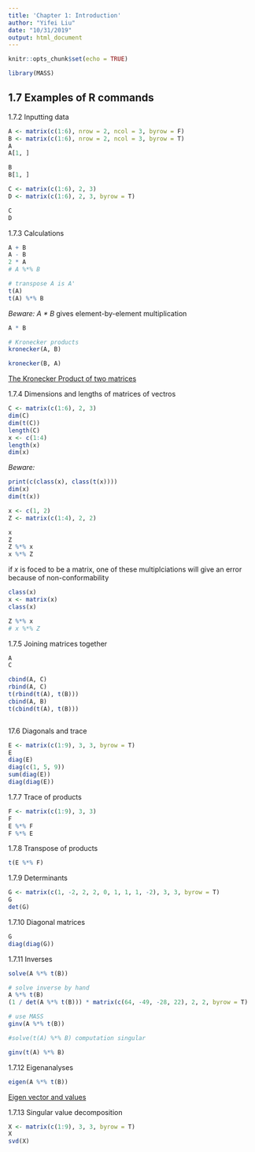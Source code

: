 ```yaml
---
title: 'Chapter 1: Introduction'
author: "Yifei Liu"
date: "10/31/2019"
output: html_document
---
```


```r
knitr::opts_chunk$set(echo = TRUE)
```

```r
library(MASS)

```



## 1.7 Examples of R commands

1.7.2 Inputting data

```r

A <- matrix(c(1:6), nrow = 2, ncol = 3, byrow = F)
B <- matrix(c(1:6), nrow = 2, ncol = 3, byrow = T)
A
A[1, ]

B
B[1, ]
```

```r

C <- matrix(c(1:6), 2, 3)
D <- matrix(c(1:6), 2, 3, byrow = T)

C
D
```


1.7.3 Calculations

```r

A + B
A - B
2 * A
# A %*% B

# transpose A is A'
t(A)
t(A) %*% B


```

*Beware: A \* B* gives element-by-element multiplication

```r

A * B

# Kronecker products
kronecker(A, B)

kronecker(B, A)

```

[The Kronecker Product of two matrices](https://www.youtube.com/watch?v=e1UJXvu8VZk)

1.7.4 Dimensions and lengths of matrices of vectros

```r

C <- matrix(c(1:6), 2, 3)
dim(C)
dim(t(C))
length(C)
x <- c(1:4)
length(x)
dim(x)
```

*Beware:*

```r
print(c(class(x), class(t(x))))
dim(x)
dim(t(x))

```

```r
x <- c(1, 2)
Z <- matrix(c(1:4), 2, 2)

x
Z
Z %*% x
x %*% Z

```
if *x* is foced to be a matrix, one of these multiplciations will give an error because of non-conformability

```r

class(x)
x <- matrix(x)
class(x)

Z %*% x
# x %*% Z
```

1.7.5 Joining matrices together

```r

A
C

cbind(A, C)
rbind(A, C)
t(rbind(t(A), t(B))) 
cbind(A, B)
t(cbind(t(A), t(B)))



```

17.6 Diagonals and trace

```r
E <- matrix(c(1:9), 3, 3, byrow = T)
E
diag(E)
diag(c(1, 5, 9))
sum(diag(E))
diag(diag(E))
```

1.7.7 Trace of products

```r
F <- matrix(c(1:9), 3, 3)
F
E %*% F
F %*% E


```

1.7.8 Transpose of products

```r

t(E %*% F)

```

1.7.9 Determinants

```r

G <- matrix(c(1, -2, 2, 2, 0, 1, 1, 1, -2), 3, 3, byrow = T)
G
det(G)

```

1.7.10 Diagonal matrices

```r

G
diag(diag(G))


```


1.7.11 Inverses

```r

solve(A %*% t(B))

# solve inverse by hand
A %*% t(B) 
(1 / det(A %*% t(B))) * matrix(c(64, -49, -28, 22), 2, 2, byrow = T)

# use MASS
ginv(A %*% t(B))

#solve(t(A) %*% B) computation singular

ginv(t(A) %*% B)

```

1.7.12 Eigenanalyses



```r

eigen(A %*% t(B))

```

[Eigen vector and values](https://www.youtube.com/watch?v=G4N8vJpf7hM)

1.7.13 Singular value decomposition

```r

X <- matrix(c(1:9), 3, 3, byrow = T)
X
svd(X)
```










